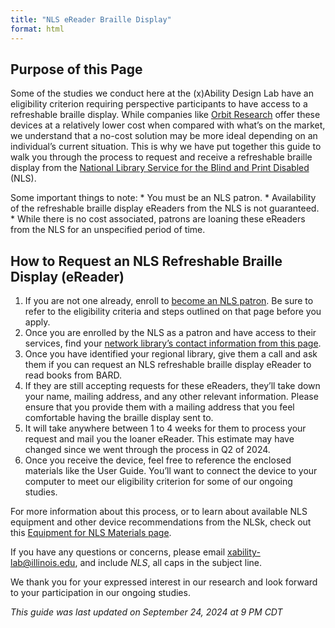 ```yaml
---
title: "NLS eReader Braille Display"
format: html
---
```


## Purpose of this Page
Some of the studies we conduct here at the (x)Ability Design Lab have an eligibility criterion requiring perspective participants to have access to a refreshable braille display. While companies like [Orbit Research](https://www.orbitresearch.com/) offer these devices at a relatively lower cost when compared with what's on the market, we understand that a no-cost solution may be more ideal depending on an individual's current situation. This is why we have put together this guide to walk you through the process to request and receive a refreshable braille display from the [National Library Service for the Blind and Print Disabled](https://www.loc.gov/nls/) (NLS). 

Some important things to note:
* You must be an NLS patron.
* Availability of the refreshable braille display eReaders from the NLS is not guaranteed.
* While there is no cost associated, patrons are loaning these eReaders from the NLS for an unspecified period of time.

## How to Request an NLS Refreshable Braille Display (eReader)
1. If you are not one already, enroll to [become an NLS patron](https://www.loc.gov/nls/how-to-enroll/). Be sure to refer to the eligibility criteria and steps outlined on that page before you apply.
2. Once you are enrolled by the NLS as a patron and have access to their services, find your [network library's contact information from this page](https://www.loc.gov/nls/find-your-library/). 
3. Once you have identified your regional library, give them a call and ask them if you can request an NLS refreshable braille display eReader to read books from BARD.
4. If they are still accepting requests for these eReaders, they'll take down your name, mailing address, and any other relevant information. Please ensure that you provide them with a mailing address that you feel comfortable having the braille display sent to.
5. It will take anywhere between 1 to 4 weeks for them to process your request and mail you the loaner eReader. This estimate may have changed since we went through the process in Q2 of 2024.
6. Once you receive the device, feel free to reference the enclosed materials like the User Guide. You'll want to connect the device to your computer to meet our eligibility criterion for some of our ongoing studies.

For more information about this process, or to learn about available NLS equipment and other device recommendations from the NLSk, check out this [Equipment for NLS Materials page](https://www.loc.gov/nls/services-and-resources/equipment-for-nls-materials/).

If you have any questions or concerns, please email [xability-lab@illinois.edu](mailto:xability-lab@illinois.edu), and include *NLS*, all caps in the subject line.

We thank you for your expressed interest in our research and look forward to your participation in our ongoing studies.

*This guide was last updated on September 24, 2024 at 9 PM CDT*